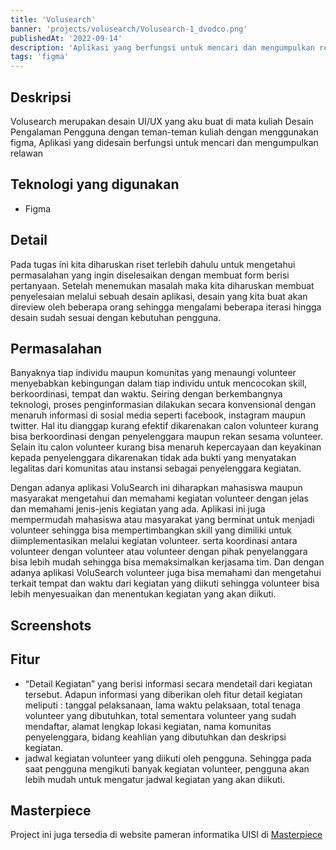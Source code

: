 ```yaml
---
title: 'Volusearch'
banner: 'projects/volusearch/Volusearch-1_dvodco.png'
publishedAt: '2022-09-14'
description: 'Aplikasi yang berfungsi untuk mencari dan mengumpulkan relawan'
tags: 'figma'
---
```


## Deskripsi

Volusearch merupakan desain UI/UX yang aku buat di mata kuliah Desain Pengalaman Pengguna dengan teman-teman kuliah dengan menggunakan figma, Aplikasi yang didesain berfungsi untuk mencari dan mengumpulkan relawan

## Teknologi yang digunakan

- Figma

## Detail

Pada tugas ini kita diharuskan riset terlebih dahulu untuk mengetahui permasalahan yang
ingin diselesaikan dengan membuat form berisi pertanyaan. Setelah menemukan masalah maka
kita diharuskan membuat penyelesaian melalui sebuah desain aplikasi, desain yang kita buat
akan direview oleh beberapa orang sehingga mengalami beberapa iterasi hingga desain sudah
sesuai dengan kebutuhan pengguna.

## Permasalahan

Banyaknya tiap individu maupun komunitas yang menaungi volunteer menyebabkan kebingungan
dalam tiap individu untuk mencocokan skill, berkoordinasi, tempat dan waktu. Seiring dengan
berkembangnya teknologi, proses penginformasian dilakukan secara konvensional dengan menaruh
informasi di sosial media seperti facebook, instagram maupun twitter. Hal itu dianggap kurang
efektif dikarenakan calon volunteer kurang bisa berkoordinasi dengan penyelenggara maupun
rekan sesama volunteer. Selain itu calon volunteer kurang bisa menaruh kepercayaan dan
keyakinan kepada penyelenggara dikarenakan tidak ada bukti yang menyatakan legalitas dari
komunitas atau instansi sebagai penyelenggara kegiatan.

Dengan adanya aplikasi VoluSearch ini diharapkan mahasiswa maupun masyarakat mengetahui
dan memahami kegiatan volunteer dengan jelas dan memahami jenis-jenis kegiatan yang
ada. Aplikasi ini juga mempermudah mahasiswa atau masyarakat yang berminat untuk
menjadi volunteer sehingga bisa mempertimbangkan skill yang dimiliki untuk diimplementasikan
melalui kegiatan volunteer. serta koordinasi antara volunteer dengan volunteer atau
volunteer dengan pihak penyelanggara bisa lebih mudah sehingga bisa memaksimalkan
kerjasama tim. Dan dengan adanya aplikasi VoluSearch volunteer juga bisa memahami
dan mengetahui terkait tempat dan waktu dari kegiatan yang diikuti sehingga volunteer
bisa lebih menyesuaikan dan menentukan kegiatan yang akan diikuti.

## Screenshots

<CloudinaryImg
  className='rounded-xl mdx'
  publicId='rizaadikurniawan/projects/volusearch/Volusearch-1_dvodco.png'
  alt='Volusearch Screenshots'
  width={4320}
  height={4320}
/>
<CloudinaryImg
  className='rounded-xl mdx'
  publicId='rizaadikurniawan/projects/volusearch/Volusearch-2_bqbwmp.png'
  alt='Volusearch Screenshots'
  width={4320}
  height={4320}
/>
<CloudinaryImg
  className='rounded-xl mdx'
  publicId='rizaadikurniawan/projects/volusearch/Volusearch-3_jcjk1o.png'
  alt='Volusearch Screenshots'
  width={4320}
  height={4320}
/>
<CloudinaryImg
  className='rounded-xl mdx'
  publicId='rizaadikurniawan/projects/volusearch/Volusearch-4_upylzu.png'
  alt='Volusearch Screenshots'
  width={4320}
  height={4320}
/>
<CloudinaryImg
  className='rounded-xl mdx'
  publicId='rizaadikurniawan/projects/volusearch/Volusearch-5_fxv1d8.png'
  alt='Volusearch Screenshots'
  width={4320}
  height={4320}
/>
<CloudinaryImg
  className='rounded-xl mdx'
  publicId='rizaadikurniawan/projects/volusearch/Volusearch-6_lbqe9r.png'
  alt='Volusearch Screenshots'
  width={4320}
  height={4320}
/>

## Fitur

- “Detail Kegiatan” yang berisi informasi secara mendetail dari
  kegiatan tersebut. Adapun informasi yang diberikan oleh fitur detail kegiatan
  meliputi : tanggal pelaksanaan, lama waktu pelaksaan, total tenaga volunteer
  yang dibutuhkan, total sementara volunteer yang sudah mendaftar, alamat
  lengkap lokasi kegiatan, nama komunitas penyelenggara, bidang keahlian
  yang dibutuhkan dan deskripsi kegiatan.
- jadwal kegiatan volunteer yang diikuti oleh pengguna. Sehingga pada saat pengguna
  mengikuti banyak kegiatan volunteer, pengguna akan lebih mudah untuk mengatur jadwal
  kegiatan yang akan diikuti.

## Masterpiece

Project ini juga tersedia di website pameran informatika UISI di [Masterpiece](https://masterpiece.uisi.ac.id/karya/volusearch-aplikasi-informasi-kebutuhan-tenaga-volunteer)
